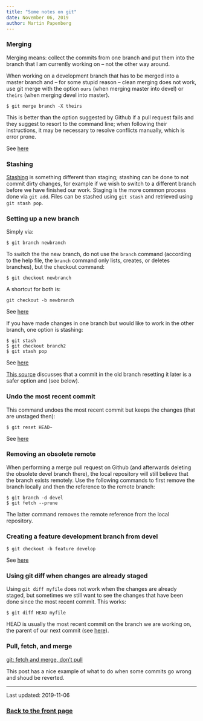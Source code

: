```yaml
---
title: "Some notes on git"
date: November 06, 2019
author: Martin Papenberg
---
```


### Merging

Merging means: collect the commits from one branch and put them into
the branch that I am currently working on -- not the other way around.

When working on a development branch that has to be merged into a 
master branch and -- for some stupid reason -- clean merging does not
work, use git merge with the option `ours` (when merging master into 
devel) or `theirs` (when merging devel into master).

```
$ git merge branch -X theirs
```

This is better than the option suggested by Github if a pull request 
fails and they suggest to resort to the command line; when following
their instructions, it may be necessary to resolve conflicts manually,
which is error prone.

See [here](https://stackoverflow.com/questions/13594344/force-git-to-always-choose-the-newer-version-during-a-merge)

### Stashing

[Stashing](https://git-scm.com/book/en/v1/Git-Tools-Stashing) is 
something different than staging; stashing can be done to not commit 
dirty changes, for example if we wish to switch to a different branch 
before we have finished our work. Staging is the more common process 
done via `git add`. Files can be stashed using `git stash` and retrieved
using `git stash pop`.

### Setting up a new branch

Simply via:

```
$ git branch newbranch
```

To switch the the new branch, do not use the `branch` command (according
to the help file, the `branch` command only lists, creates, or deletes 
branches), but the checkout command:

```
$ git checkout newbranch
```

A shortcut for both is:

```
git checkout -b newbranch
```

See [here](https://happygitwithr.com/git-branches.html)

If you have made changes in one branch but would like to work in the 
other branch, one option is stashing:

```
$ git stash
$ git checkout branch2
$ git stash pop
```

See [here](https://stackoverflow.com/questions/556923/how-do-i-merge-my-local-uncommitted-changes-into-another-git-branch)

[This 
source](https://happygitwithr.com/git-branches.html#switching-branches) 
discusses that a commit in the old branch resetting it later is a safer
option and (see below). 

### Undo the most recent commit

This command undoes the most recent commit but keeps the changes (that
are unstaged then):

```
$ git reset HEAD~
```

See [here](https://stackoverflow.com/questions/927358/how-do-i-undo-the-most-recent-local-commits-in-git)

### Removing an obsolete remote

When performing a merge pull request on Github (and afterwards deleting 
the obsolete devel branch there), the local repository will still 
believe that the branch exists remotely. Use the following commands to 
first remove the branch locally and then the reference to the remote 
branch:

```
$ git branch -d devel
$ git fetch --prune
```

The latter command removes the remote reference from the local 
repository.

### Creating a feature development branch from devel

```
$ git checkout -b feature develop
```

See [here](https://nvie.com/posts/a-successful-git-branching-model/)

### Using git diff when changes are already staged

Using `git diff myfile` does not work when the changes are already 
staged, but sometimes we still want to see the changes that have been
done since the most recent commit. This works:

```
$ git diff HEAD myfile
```

HEAD is usually the most recent commit on the branch we are working on,
the parent of our next commit (see 
[here](https://stackoverflow.com/questions/2304087/what-is-head-in-git)).

### Pull, fetch, and merge

[git: fetch and merge, don’t pull](https://longair.net/blog/2009/04/16/git-fetch-and-merge/)


This post has a nice example of what to do when some commits go wrong 
and shoud be reverted.

---

Last updated: 2019-11-06

### <a href="index.html">Back to the front page</a>

&nbsp;
